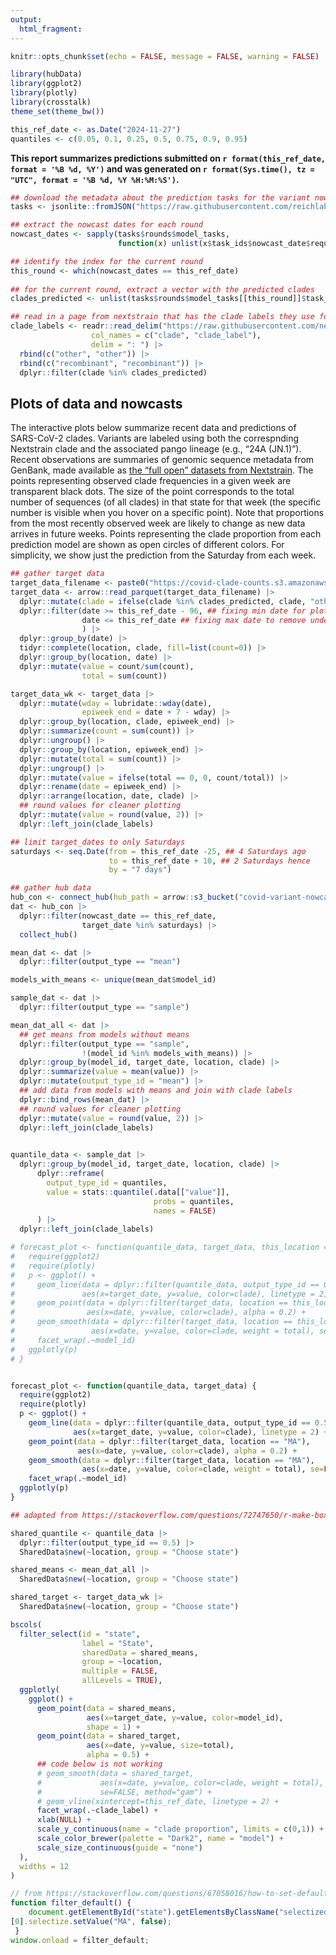 ```yaml
---
output: 
  html_fragment:
---
```




```r
knitr::opts_chunk$set(echo = FALSE, message = FALSE, warning = FALSE)
```

```r
library(hubData)
library(ggplot2)
library(plotly)
library(crosstalk)
theme_set(theme_bw())

this_ref_date <- as.Date("2024-11-27")
quantiles <- c(0.05, 0.1, 0.25, 0.5, 0.75, 0.9, 0.95)
```

**This report summarizes predictions submitted on `r format(this_ref_date, format = '%B %d, %Y')` and was generated on `r format(Sys.time(), tz = "UTC", format = '%B %d, %Y %H:%M:%S')`.**

```r
## download the metadata about the prediction tasks for the variant nowcast hub
tasks <- jsonlite::fromJSON("https://raw.githubusercontent.com/reichlab/variant-nowcast-hub/refs/heads/main/hub-config/tasks.json")

## extract the nowcast dates for each round
nowcast_dates <- sapply(tasks$rounds$model_tasks, 
                        function(x) unlist(x$task_ids$nowcast_date$required))

## identify the index for the current round
this_round <- which(nowcast_dates == this_ref_date)
  
## for the current round, extract a vector with the predicted clades
clades_predicted <- unlist(tasks$rounds$model_tasks[[this_round]]$task_ids$clade$required)

```


```r
## read in a page from nextstrain that has the clade labels they use for their plots
clade_labels <- readr::read_delim("https://raw.githubusercontent.com/nextstrain/ncov/refs/heads/master/defaults/clade_display_names.yml",
                  col_names = c("clade", "clade_label"),
                  delim = ": ") |> 
  rbind(c("other", "other")) |> 
  rbind(c("recombinant", "recombinant")) |> 
  dplyr::filter(clade %in% clades_predicted)

```


<!-- ## Summary of submitted forecasts -->

<!-- [Some summary about which clades were predicted and which teams submitted.] -->


## Plots of data and nowcasts

The interactive plots below summarize recent data and predictions of SARS-CoV-2 clades. Variants are labeled using both the correspnding Nextstrain clade and the associated pango lineage (e.g., "24A (JN.1)"). Recent observations are summaries of genomic sequence metadata from GenBank, made available as [the "full open" datasets from Nextstrain](https://docs.nextstrain.org/projects/ncov/en/latest/reference/remote_inputs.html#remote-inputs-open-files). The points representing observed clade frequencies in a given week are transparent black dots. The size of the point corresponds to the total number of sequences (of all clades) in that state for that week (the specific number is visible when you hover on a specific point). Note that proportions from the most recently observed week are likely to change as new data arrives in future weeks. Points representing the clade proportion from each prediction model are shown as open circles of different colors. For simplicity, we show just the prediction from the Saturday from each week.

```r
## gather target data
target_data_filename <- paste0("https://covid-clade-counts.s3.amazonaws.com/", this_ref_date-2, "_covid_clade_counts.parquet")
target_data <- arrow::read_parquet(target_data_filename) |> 
  dplyr::mutate(clade = ifelse(clade %in% clades_predicted, clade, "other")) |> 
  dplyr::filter(date >= this_ref_date - 96, ## fixing min date for plotting
                date <= this_ref_date ## fixing max date to remove under-reported recent data
                ) |> 
  dplyr::group_by(date) |> 
  tidyr::complete(location, clade, fill=list(count=0)) |> 
  dplyr::group_by(location, date) |> 
  dplyr::mutate(value = count/sum(count),
                total = sum(count))

target_data_wk <- target_data |> 
  dplyr::mutate(wday = lubridate::wday(date),
                epiweek_end = date + 7 - wday) |>
  dplyr::group_by(location, clade, epiweek_end) |>
  dplyr::summarize(count = sum(count)) |>
  dplyr::ungroup() |>
  dplyr::group_by(location, epiweek_end) |>
  dplyr::mutate(total = sum(count)) |>
  dplyr::ungroup() |>
  dplyr::mutate(value = ifelse(total == 0, 0, count/total)) |>
  dplyr::rename(date = epiweek_end) |>
  dplyr::arrange(location, date, clade) |> 
  ## round values for cleaner plotting
  dplyr::mutate(value = round(value, 2)) |> 
  dplyr::left_join(clade_labels)
```

```r
## limit target_dates to only Saturdays
saturdays <- seq.Date(from = this_ref_date -25, ## 4 Saturdays ago
                      to = this_ref_date + 10, ## 2 Saturdays hence
                      by = "7 days")

## gather hub data
hub_con <- connect_hub(hub_path = arrow::s3_bucket("covid-variant-nowcast-hub"))
dat <- hub_con |> 
  dplyr::filter(nowcast_date == this_ref_date,
                target_date %in% saturdays) |> 
  collect_hub()

mean_dat <- dat |> 
  dplyr::filter(output_type == "mean")

models_with_means <- unique(mean_dat$model_id)

sample_dat <- dat |> 
  dplyr::filter(output_type == "sample")

mean_dat_all <- dat |> 
  ## get means from models without means
  dplyr::filter(output_type == "sample",
                !(model_id %in% models_with_means)) |> 
  dplyr::group_by(model_id, target_date, location, clade) |> 
  dplyr::summarize(value = mean(value)) |> 
  dplyr::mutate(output_type_id = "mean") |> 
  ## add data from models with means and join with clade labels
  dplyr::bind_rows(mean_dat) |> 
  ## round values for cleaner plotting
  dplyr::mutate(value = round(value, 2)) |> 
  dplyr::left_join(clade_labels)
  

quantile_data <- sample_dat |> 
  dplyr::group_by(model_id, target_date, location, clade) |> 
      dplyr::reframe(
        output_type_id = quantiles,
        value = stats::quantile(.data[["value"]], 
                                probs = quantiles, 
                                names = FALSE)
      ) |> 
  dplyr::left_join(clade_labels)
```

```r
# forecast_plot <- function(quantile_data, target_data, this_location = "MA") {
#   require(ggplot2)
#   require(plotly)
#   p <- ggplot() +
#     geom_line(data = dplyr::filter(quantile_data, output_type_id == 0.5, location == this_location),
#               aes(x=target_date, y=value, color=clade), linetype = 2) +
#     geom_point(data = dplyr::filter(target_data, location == this_location), 
#                aes(x=date, y=value, color=clade), alpha = 0.2) +
#     geom_smooth(data = dplyr::filter(target_data, location == this_location), 
#                 aes(x=date, y=value, color=clade, weight = total), se=FALSE) +
#     facet_wrap(.~model_id)
#   ggplotly(p)
# }


forecast_plot <- function(quantile_data, target_data) {
  require(ggplot2)
  require(plotly)
  p <- ggplot() +
    geom_line(data = dplyr::filter(quantile_data, output_type_id == 0.5),
              aes(x=target_date, y=value, color=clade), linetype = 2) +
    geom_point(data = dplyr::filter(target_data, location == "MA"), 
               aes(x=date, y=value, color=clade), alpha = 0.2) +
    geom_smooth(data = dplyr::filter(target_data, location == "MA"), 
                aes(x=date, y=value, color=clade, weight = total), se=FALSE) +
    facet_wrap(.~model_id)
  ggplotly(p)
}

```


```r
## adapted from https://stackoverflow.com/questions/72747650/r-make-boxplot-using-crosstalk-and-ggplot2-box-plot-color-is-lost

shared_quantile <- quantile_data |> 
  dplyr::filter(output_type_id == 0.5) |> 
  SharedData$new(~location, group = "Choose state")

shared_means <- mean_dat_all |> 
  SharedData$new(~location, group = "Choose state")

shared_target <- target_data_wk |> 
  SharedData$new(~location, group = "Choose state")

bscols(
  filter_select(id = "state", 
                label = "State", 
                sharedData = shared_means, 
                group = ~location,
                multiple = FALSE,
                allLevels = TRUE),
  ggplotly(
    ggplot() +
      geom_point(data = shared_means, 
                 aes(x=target_date, y=value, color=model_id), 
                 shape = 1) + 
      geom_point(data = shared_target,
                 aes(x=date, y=value, size=total),
                 alpha = 0.5) +
      ## code below is not working
      # geom_smooth(data = shared_target, 
      #             aes(x=date, y=value, color=clade, weight = total),
      #             se=FALSE, method="gam") +
      # geom_vline(xintercept=this_ref_date, linetype = 2) +
      facet_wrap(.~clade_label) +
      xlab(NULL) +
      scale_y_continuous(name = "clade proportion", limits = c(0,1)) +
      scale_color_brewer(palette = "Dark2", name = "model") +
      scale_size_continuous(guide = "none")
  ),
  widths = 12
)
```

```js
// from https://stackoverflow.com/questions/67058016/how-to-set-default-values-in-filter-select-in-crosstalk-in-r-plotly
function filter_default() {
    document.getElementById("state").getElementsByClassName("selectized") 
[0].selectize.setValue("MA", false);
 }
window.onload = filter_default;
```

